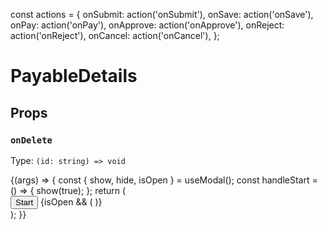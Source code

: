 
<Meta title="Payables/Payables — Details View" component={PayableDetails} />

const actions = {
  onSubmit: action('onSubmit'),
  onSave: action('onSave'),
  onPay: action('onPay'),
  onApprove: action('onApprove'),
  onReject: action('onReject'),
  onCancel: action('onCancel'),
};

# PayableDetails

## Props

### `onDelete`

Type: `(id: string) => void`

<Canvas>
  <Story
    name="Default"
    args={{
      id: 'draft',
      ...actions,
    }}
  >
    {(args) => {
      const { show, hide, isOpen } = useModal();
      const handleStart = () => {
        show(true);
      };
      return (
        <div>
          <Button onClick={handleStart}>Start</Button>
          {isOpen && (
            <PayableDetails
              {...args}
              id="9a3b97a5-a1ba-4d8c-bade-ad3c47ae61e0"
              onClose={hide}
            />
          )}
        </div>
      );
    }}
  </Story>
</Canvas>
